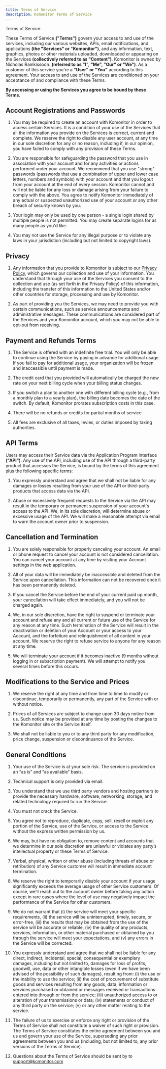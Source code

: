 ```yaml
---
title: Terms of Service
description: Komonitor Terms of Service
---
```


<Heading textAlign="center" fontSize="6xl" fontWeight="extrabold" mb="1em">
  Terms of Service
</Heading>

These Terms of Service **("Terms")** govern your access to and use of the services,
including our various websites, APIs, email notifications, and applications **(the "Services" or "Komonitor")**,
and any information, text, graphics, photos or other materials uploaded, downloaded or appearing on the Services
**(collectively referred to as "Content")**. Komonitor is owned by Nicholas Ramkissoon.
**(referred to as "I", "Me", "Our" or "We")**. As a customer of this service you're a **"User" or "You"** according to this agreement.
Your access to and use of the Services are conditioned on your acceptance of and compliance with these Terms.

**By accessing or using the Services you agree to be bound by these Terms.**

## Account Registrations and Passwords

1. You may be required to create an account with Komonitor in order to access certain Services.
   It is a condition of your use of the Services that all the information you provide on the Services is correct, current and complete.
   We reserve the right to disable any user account, at any time in our sole discretion for any or no reason, including if, in our opinion,
   you have failed to comply with any provision of these Terms.

2. You are responsible for safeguarding the password that you use in association with your account and for any activities or actions performed under your account.
   We recommend that you use "strong" passwords (passwords that use a combination of upper and lower case letters, numbers and symbols)
   with your account and that you logout from your account at the end of every session. Komonitor cannot and will not be liable for any loss
   or damage arising from your failure to comply with the above. You agree to notify Komonitor immediately of any actual or suspected
   unauthorized use of your account or any other breach of security known by you.

3. Your login may only be used by one person - a single login shared by multiple people is not permitted.
   You may create separate logins for as many people as you'd like.

4. You may not use the Service for any illegal purpose or to violate any laws in your jurisdiction (including but not limited to copyright laws).

## Privacy

1. Any information that you provide to Komonitor is subject to our [Privacy Policy](/privacy),
   which governs our collection and use of your information. You understand that through your use of the Services
   you consent to the collection and use (as set forth in the Privacy Policy) of this information, including the transfer of this information
   to the United States and/or other countries for storage, processing and use by Komonitor.

2. As part of providing you the Services, we may need to provide you with certain communications, such as service announcements and administrative messages.
   These communications are considered part of the Services and your Komonitor account, which you may not be able to opt-out from receiving.

## Payment and Refunds Terms

1. The Service is offered with an indefinite free trial. You will only be able to continue using the Service by paying in advance for additional usage.
   If you fail to pay for additional usage, your organization will be frozen and inaccessible until payment is made.

2. The credit card that you provided will automatically be charged the new rate on your next billing cycle when your billing status changes.

3. If you switch a plan to another one with different billing cycle (e.g., from a monthly plan to a yearly plan),
   the billing date becomes the date of the switch. By default, Komonitor prorates subscription costs in this case.

4. There will be no refunds or credits for partial months of service.

5. All fees are exclusive of all taxes, levies, or duties imposed by taxing authorities.

## API Terms

Users may access their Service data via the Application Program Interface **("API")**.
Any use of the API, including use of the API through a third-party product that accesses the Service,
is bound by the terms of this agreement plus the following specific terms:

1. You expressly understand and agree that we shall not be liable for any damages or losses resulting from your use of the API or third-party products that access data via the API.

2. Abuse or excessively frequent requests to the Service via the API may result in the temporary or permanent suspension of your account's access to the API.
   We, in its sole discretion, will determine abuse or excessive usage of the API. We will make a reasonable attempt via email to warn the account owner prior to suspension.

## Cancellation and Termination

1. You are solely responsible for properly canceling your account.
   An email or phone request to cancel your account is not considered cancellation.
   You can cancel your account at any time by visiting your Account settings in the web application.

2. All of your data will be immediately be inaccessible and deleted from the Service upon cancellation.
   This information can not be recovered once it has been permanently deleted.

3. If you cancel the Service before the end of your current paid up month, your cancellation will take effect immediately, and you will not be charged again.

4. We, in our sole discretion, have the right to suspend or terminate your account and refuse any and all current or future use of the Service for any reason at any time.
   Such termination of the Service will result in the deactivation or deletion of your Account or your access to your Account, and the forfeiture and relinquishment
   of all content in your account. We reserve the right to refuse service to anyone for any reason at any time.

5. We will terminate your account if it becomes inactive (9 months without logging in or subscription payment).
   We will attempt to notify you several times before this occurs.

## Modifications to the Service and Prices

1. We reserve the right at any time and from time to time to modify or discontinue, temporarily or permanently, any part of the Service with or without notice.

2. Prices of all Services are subject to change upon 30 days notice from us. Such notice may be provided at any time by posting the changes to the Komonitor site or the Service itself.

3. We shall not be liable to you or to any third party for any modification, price change, suspension or discontinuance of the Service.

## General Conditions

1. Your use of the Service is at your sole risk. The service is provided on an “as is” and “as available” basis.

2. Technical support is only provided via email.

3. You understand that we use third party vendors and hosting partners to provide the necessary hardware, software, networking, storage, and related technology required to run the Service.

4. You must not crack the Service.

5. You agree not to reproduce, duplicate, copy, sell, resell or exploit any portion of the Service, use of the Service, or access to the Service without the express written permission by us.

6. We may, but have no obligation to, remove content and accounts that we determine in our sole discretion are unlawful or violates any party’s intellectual property or these Terms of Service.

7. Verbal, physical, written or other abuse (including threats of abuse or retribution) of any Service customer will result in immediate account termination.

8. We reserve the right to temporarily disable your account if your usage significantly exceeds the average usage of other Service customers. Of course, we'll reach out to the account owner before taking any action except in rare cases where the level of use may negatively impact the performance of the Service for other customers.

9. We do not warrant that
   (i) the service will meet your specific requirements,
   (ii) the service will be uninterrupted, timely, secure, or error-free,
   (iii) the results that may be obtained from the use of the service will be accurate or reliable,
   (iv) the quality of any products, services, information, or other material purchased or obtained by you through the service will meet your expectations, and
   (v) any errors in the Service will be corrected.

10. You expressly understand and agree that we shall not be liable for any direct,
    indirect, incidental, special, consequential or exemplary damages, including but not limited to,
    damages for loss of profits, goodwill, use, data or other intangible losses
    (even if we have been advised of the possibility of such damages), resulting from:
    (i) the use or the inability to use the service;
    (ii) the cost of procurement of substitute goods and services resulting from any goods, data, information or services purchased or obtained or messages received or transactions entered into through or from the service;
    (iii) unauthorized access to or alteration of your transmissions or data;
    (iv) statements or conduct of any third party on the service;
    (v) or any other matter relating to the service.

11. The failure of us to exercise or enforce any right or provision of the Terms of Service shall not constitute a waiver of such right or provision. The Terms of Service constitutes the entire agreement between you and us and govern your use of the Service,
    superseding any prior agreements between you and us (including, but not limited to, any prior versions of the Terms of Service).

12. Questions about the Terms of Service should be sent by to [support@komonitor.com](mailto:support@komonitor.com)
